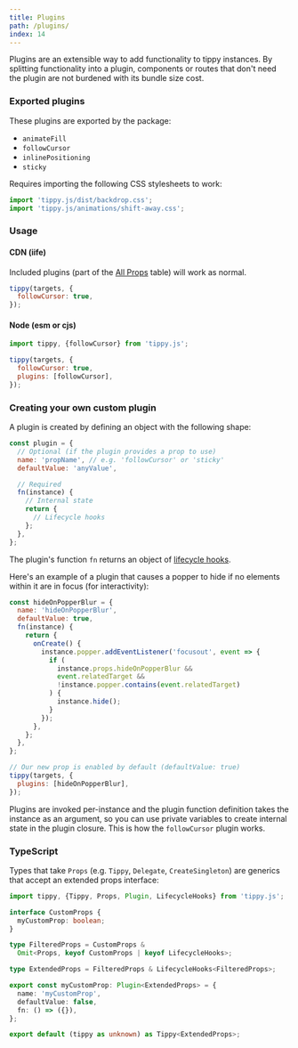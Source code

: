```yaml
---
title: Plugins
path: /plugins/
index: 14
---
```


Plugins are an extensible way to add functionality to tippy instances. By
splitting functionality into a plugin, components or routes that don't need the
plugin are not burdened with its bundle size cost.

### Exported plugins

These plugins are exported by the package:

- `animateFill` <Emoji emoji="🖌️" />
- `followCursor`
- `inlinePositioning`
- `sticky`

<Emoji emoji="🖌️" /> Requires importing the following CSS stylesheets to work:

```js
import 'tippy.js/dist/backdrop.css';
import 'tippy.js/animations/shift-away.css';
```

### Usage

#### CDN (iife)

Included plugins (part of the [All Props](/all-props/) table) will work as
normal.

```js
tippy(targets, {
  followCursor: true,
});
```

#### Node (esm or cjs)

```js
import tippy, {followCursor} from 'tippy.js';

tippy(targets, {
  followCursor: true,
  plugins: [followCursor],
});
```

### Creating your own custom plugin

A plugin is created by defining an object with the following shape:

```js
const plugin = {
  // Optional (if the plugin provides a prop to use)
  name: 'propName', // e.g. 'followCursor' or 'sticky'
  defaultValue: 'anyValue',

  // Required
  fn(instance) {
    // Internal state
    return {
      // Lifecycle hooks
    };
  },
};
```

The plugin's function `fn` returns an object of
[lifecycle hooks](/lifecycle-hooks/).

Here's an example of a plugin that causes a popper to hide if no elements within
it are in focus (for interactivity):

```js
const hideOnPopperBlur = {
  name: 'hideOnPopperBlur',
  defaultValue: true,
  fn(instance) {
    return {
      onCreate() {
        instance.popper.addEventListener('focusout', event => {
          if (
            instance.props.hideOnPopperBlur &&
            event.relatedTarget &&
            !instance.popper.contains(event.relatedTarget)
          ) {
            instance.hide();
          }
        });
      },
    };
  },
};

// Our new prop is enabled by default (defaultValue: true)
tippy(targets, {
  plugins: [hideOnPopperBlur],
});
```

Plugins are invoked per-instance and the plugin function definition takes the
instance as an argument, so you can use private variables to create internal
state in the plugin closure. This is how the `followCursor` plugin works.

### TypeScript

Types that take `Props` (e.g. `Tippy`, `Delegate`, `CreateSingleton`) are
generics that accept an extended props interface:

```ts
import tippy, {Tippy, Props, Plugin, LifecycleHooks} from 'tippy.js';

interface CustomProps {
  myCustomProp: boolean;
}

type FilteredProps = CustomProps &
  Omit<Props, keyof CustomProps | keyof LifecycleHooks>;

type ExtendedProps = FilteredProps & LifecycleHooks<FilteredProps>;

export const myCustomProp: Plugin<ExtendedProps> = {
  name: 'myCustomProp',
  defaultValue: false,
  fn: () => ({}),
};

export default (tippy as unknown) as Tippy<ExtendedProps>;
```
